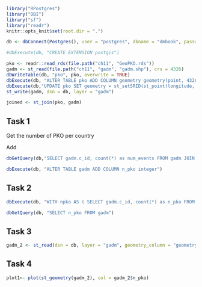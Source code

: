```{r}
library("RPostgres")
library("DBI")
library("sf")
library("readr")
knitr::opts_knit$set(root.dir = ".")

db <- dbConnect(Postgres(), user = "postgres", dbname = "dmbook", password = "dmbook", )

#dbExecute(db, "CREATE EXTENSION postgis")

pko <- readr::read_rds(file.path("ch11", "GeoPKO.rds"))
gadm <- st_read(file.path("ch11", "gadm", "gadm.shp"), crs = 4326)
dbWriteTable(db, "pko", pko, overwrite = TRUE)
dbExecute(db, "ALTER TABLE pko ADD COLUMN geometry geometry(point, 4326)")
dbExecute(db,"UPDATE pko SET geometry = st_setSRID(st_point(longitude, latitude), 4326)")
st_write(gadm, dsn = db, layer = "gadm")

joined <- st_join(pko, gadm)

```

## Task 1

Get the number of PKO per country

Add

```{r}

dbGetQuery(db,"SELECT gadm.c_id, count(*) as num_events FROM gadm JOIN pko ON st_contains(gadm.geometry, pko.geometry) GROUP BY gadm.c_id LIMIT 3")

dbExecute(db, "ALTER TABLE gadm ADD COLUMN n_pko integer")

```


## Task 2

```{r}

dbExecute(db, "WITH npko AS ( SELECT gadm.c_id, count(*) as n_pko FROM gadm JOIN pko ON st_contains(gadm.geometry, pko.geometry) GROUP BY gadm.c_id) UPDATE gadm SET n_pko = npko.n_pko FROM npko WHERE gadm.c_id = npko.c_id")

dbGetQuery(db, "SELECT n_pko FROM gadm")

```


## Task 3

```{r}

gadm_2 <- st_read(dsn = db, layer = "gadm", geometry_column = "geometry")

```


## Task 4

```{r}

plot1<- plot(st_geometry(gadm_2), col = gadm_2$n_pko)

```